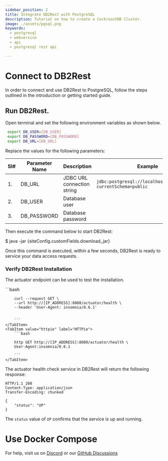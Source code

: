 ```yaml
---
sidebar_position: 2
title: Integrate DB2Rest with PostgreSQL
description: Tutorial on how to create a CockroachDB Cluster.
image: ./assets/pgsql.png
keywords:
  - postgresql
  - webservice
  - api
  - postgresql rest api

---
```



# Connect to DB2Rest

In order to connect and use DB2Rest to PostgreSQL, follow the steps outlined in the introduction or getting started guide.


## Run DB2Rest.

Open terminal and set the following environment variables as shown below.

```bash
 export DB_USER=[DB_USER]
 export DB_PASSWORD=[DB_PASSWORD]
 export DB_URL=[DB_URL]
````

Replace the values for the following parameters:

| Sl# | Parameter Name | Description                | Example                                                                                                                                |
|-----|----------------|----------------------------|----------------------------------------------------------------------------------------------------------------------------------------|
| 1.  | DB_URL         | JDBC URL connection string | `jdbc:postgresql://localhost:5432/sakila?currentSchema=public`                                                                         |
| 2.  | DB_USER        | Database user              |                                                                                                                                        |
| 3.  | DB_PASSWORD    | Database password          |                                                                                                                                        |


Then execute the command below to start DB2Rest:

<CodeBlock language="jsx">$ java -jar {siteConfig.customFields.download_jar}</CodeBlock>

Once this command is executed, within a few seconds, DB2Rest is ready to service your data access requests.

### Verify DB2Rest Installation

The actuator endpoint can be used to test the installation.



<Tabs>
    <TabItem value="cURL" label="cURL" default>
        ```bash

        curl --request GET \
        --url http://[IP_ADDRESS]:8080/actuator/health \
        --header 'User-Agent: insomnia/8.6.1'


        ```
    </TabItem>
    <TabItem value="httpie" label="HTTPie">
        ```bash

        http GET http://[IP_ADDRESS]:8080/actuator/health \
        User-Agent:insomnia/8.6.1

        ```
    </TabItem>

</Tabs>


The actuator health check service in DB2Rest will return the following response:


```http
HTTP/1.1 200
Content-Type: application/json
Transfer-Encoding: chunked

{
	"status": "UP"
}

```
The `status` value of `UP` confirms that the service is up and running.

# Use Docker Compose



For help, visit us on [Discord](https://discord.gg/kqeDatPGwU) or our [GitHub Discussions](https://github.com/9tigerio/db2rest/discussions)
